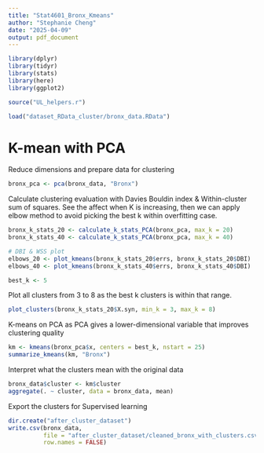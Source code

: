 ---
title: "Stat4601_Bronx_Kmeans"
author: "Stephanie Cheng"
date: "2025-04-09"
output: pdf_document
---
```{r setup, include=FALSE}
library(dplyr)
library(tidyr)
library(stats)
library(here)
library(ggplot2)

source("UL_helpers.r")

load("dataset_RData_cluster/bronx_data.RData")
```

# K-mean with PCA
Reduce dimensions and prepare data for clustering
```{r PCA}
bronx_pca <- pca(bronx_data, "Bronx")
```

Calculate clustering evaluation with Davies Bouldin index & Within-cluster sum of squares.
See the affect when K is increasing, then we can apply elbow method to avoid 
picking the best k within overfitting case. 
```{r Clustering Metrics}
bronx_k_stats_20 <- calculate_k_stats_PCA(bronx_pca, max_k = 20)
bronx_k_stats_40 <- calculate_k_stats_PCA(bronx_pca, max_k = 40)

# DBI & WSS plot
elbows_20 <- plot_kmeans(bronx_k_stats_20$errs, bronx_k_stats_20$DBI)
elbows_40 <- plot_kmeans(bronx_k_stats_40$errs, bronx_k_stats_40$DBI)
```

```{r Best K cluster}
best_k <- 5
```

Plot all clusters from 3 to 8 as the best k clusters is within that range. 
```{r K Clustering Plot}
plot_clusters(bronx_k_stats_20$X.syn, min_k = 3, max_k = 8)
```

K-means on PCA as PCA gives a lower-dimensional variable that improves
clustering quality
```{r perform k with Optimal K}
km <- kmeans(bronx_pca$x, centers = best_k, nstart = 25)
summarize_kmeans(km, "Bronx")
```

Interpret what the clusters mean with the original data
```{r Summarize Cluster}
bronx_data$cluster <- km$cluster
aggregate(. ~ cluster, data = bronx_data, mean)
```

Export the clusters for Supervised learning 
```{r export}
dir.create("after_cluster_dataset")
write.csv(bronx_data, 
          file = "after_cluster_dataset/cleaned_bronx_with_clusters.csv", 
          row.names = FALSE)
```
